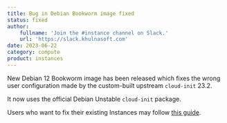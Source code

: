 ```yaml
---
title: Bug in Debian Bookworm image fixed
status: fixed
author:
    fullname: 'Join the #instance channel on Slack.'
    url: 'https://slack.khulnasoft.com'
date: 2023-06-22
category: compute
product: instances
---
```


New Debian 12 Bookworm image has been released which fixes the wrong
user configuration made by the custom-built upstream `cloud-init` 23.2.

It now uses the official Debian Unstable `cloud-init` package.

Users who want to fix their existing Instances may follow [this guide](/compute/instances/troubleshooting/fix-cloud-init-debian12/).
